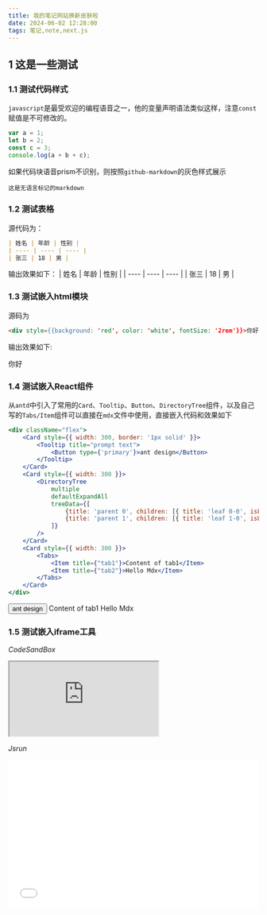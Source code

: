 ```yaml
---
title: 我的笔记网站换新皮肤啦
date: 2024-06-02 12:28:00
tags: 笔记,note,next.js
---
```


## 1 这是一些测试
### 1.1 测试代码样式
`javascript`是最受欢迎的编程语音之一，他的变量声明语法类似这样，注意`const`赋值是不可修改的。
```js :demo.js {3}
var a = 1;
let b = 2;
const c = 3;
console.log(a + b + c);
```
如果代码块语音prism不识别，则按照`github-markdown`的灰色样式展示
```
这是无语言标记的markdown
```

### 1.2 测试表格
源代码为：
```md
| 姓名 | 年龄 | 性别 |
| ---- | ---- | ---- |
| 张三 | 18 | 男 |
```
输出效果如下：
| 姓名 | 年龄 | 性别 |
| ---- | ---- | ---- |
| 张三 | 18 | 男 |

### 1.3 测试嵌入html模块
源码为
```html
<div style={{background: 'red', color: 'white', fontSize: '2rem'}}>你好</div>
```
输出效果如下:

<div style={{background: 'red', color: 'white', fontSize: '2rem'}}>你好</div>

### 1.4 测试嵌入React组件
从`antd`中引入了常用的`Card`、`Tooltip`、`Button`、`DirectoryTree`组件，以及自己写的`Tabs/Item`组件可以直接在`mdx`文件中使用，直接嵌入代码和效果如下
```jsx
<div className="flex">
    <Card style={{ width: 300, border: '1px solid' }}>
        <Tooltip title="prompt text">
            <Button type={'primary'}>ant design</Button>
        </Tooltip>
    </Card>
    <Card style={{ width: 300 }}>
        <DirectoryTree
            multiple
            defaultExpandAll
            treeData={[
                {title: 'parent 0', children: [{ title: 'leaf 0-0', isLeaf: true},{ title: 'leaf 0-1', isLeaf: true}]},
                {title: 'parent 1', children: [{ title: 'leaf 1-0', isLeaf: true},{ title: 'leaf 1-1', isLeaf: true}]},
            ]}
        />
    </Card>
    <Card style={{ width: 300 }}>
        <Tabs>
            <Item title={"tab1"}>Content of tab1</Item>
            <Item title={"tab2"}>Hello Mdx</Item>
        </Tabs>
    </Card>
</div>
```

<div className="flex">
    <Card style={{ width: 300, border: '1px solid' }}>
        <Tooltip title="prompt text">
            <Button type={'primary'}>ant design</Button>
        </Tooltip>
    </Card>
    <Card style={{ width: 300 }}>
        <DirectoryTree
            multiple
            defaultExpandAll
            treeData={[
                {title: 'parent 0', children: [{ title: 'leaf 0-0', isLeaf: true},{ title: 'leaf 0-1', isLeaf: true}]},
                {title: 'parent 1', children: [{ title: 'leaf 1-0', isLeaf: true},{ title: 'leaf 1-1', isLeaf: true}]},
            ]}
        />
    </Card>
    <Card style={{ width: 300 }}>
        <Tabs>
            <Item title={"tab1"}>Content of tab1</Item>
            <Item title={"tab2"}>Hello Mdx</Item>
        </Tabs>
    </Card>
</div>


### 1.5 测试嵌入iframe工具
*CodeSandBox*

<iframe src="https://codesandbox.io/embed/6fsg97?view=editor+%2B+preview&module=%2Fsrc%2Findex.js"
     style={ {width:'100%', height:'500px', border:0, borderRadius: '4px', verflow:'hidden'} }
     title="react-playgroud"
     allow="accelerometer; ambient-light-sensor; camera; encrypted-media; geolocation; gyroscope; hid; microphone; midi; payment; usb; vr; xr-spatial-tracking"
     sandbox="allow-forms allow-modals allow-popups allow-presentation allow-same-origin allow-scripts"
></iframe>

*Jsrun*

<iframe width="100%" height="300" src="//jsrun.net/3pDKp/embedded/quick/light" allowFullScreen="allowfullscreen" frameBorder="0"></iframe>